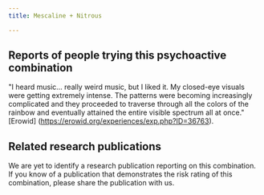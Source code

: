 ---
title: Mescaline + Nitrous

---

## Reports of people trying this psychoactive combination

"I heard music... really weird music, but I liked it. My closed-eye visuals were getting extremely intense. The patterns were becoming increasingly complicated and they proceeded to traverse through all the colors of the rainbow and eventually attained the entire visible spectrum all at once." [Erowid] (https://erowid.org/experiences/exp.php?ID=36763).

## Related research publications

We are yet to identify a research publication reporting on this combination. If you know of a publication that demonstrates the risk rating of this combination, please share the publication with us.



